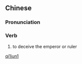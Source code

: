 ==Chinese==
{{zh-forms}}

===Pronunciation===
{{zh-pron
|m=qījūn
|mn=khi-kun
|cat=v
}}

===Verb===
{{zh-verb}}

# {{lb|zh|archaic}} to deceive the emperor or ruler

[[Category:Mandarin archaic terms|qi1jun1]]